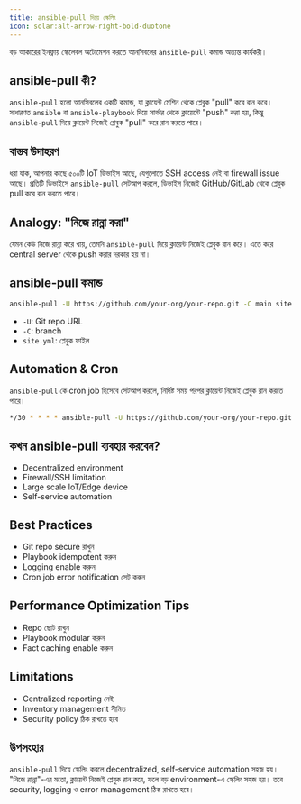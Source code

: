 ```yaml
---
title: ansible-pull দিয়ে স্কেলিং
icon: solar:alt-arrow-right-bold-duotone
---
```


বড় আকারের ইনফ্রায় স্কেলেবল অটোমেশন করতে আনসিবলের `ansible-pull` কমান্ড অত্যন্ত কার্যকরী।

## ansible-pull কী?
`ansible-pull` হলো আনসিবলের একটি কমান্ড, যা ক্লায়েন্ট মেশিন থেকে প্লেবুক "pull" করে রান করে। সাধারণত `ansible` বা `ansible-playbook` দিয়ে সার্ভার থেকে ক্লায়েন্টে "push" করা হয়, কিন্তু `ansible-pull` দিয়ে ক্লায়েন্ট নিজেই প্লেবুক "pull" করে রান করতে পারে।

## বাস্তব উদাহরণ
ধরা যাক, আপনার কাছে ৫০০টি IoT ডিভাইস আছে, যেগুলোতে SSH access নেই বা firewall issue আছে। প্রতিটি ডিভাইসে `ansible-pull` সেটআপ করলে, ডিভাইস নিজেই GitHub/GitLab থেকে প্লেবুক pull করে রান করতে পারে।

## Analogy: "নিজে রান্না করা"
যেমন কেউ নিজে রান্না করে খায়, তেমনি `ansible-pull` দিয়ে ক্লায়েন্ট নিজেই প্লেবুক রান করে। এতে করে central server থেকে push করার দরকার হয় না।

## ansible-pull কমান্ড
```bash
ansible-pull -U https://github.com/your-org/your-repo.git -C main site.yml
```
- `-U`: Git repo URL
- `-C`: branch
- `site.yml`: প্লেবুক ফাইল

## Automation & Cron
`ansible-pull` কে cron job হিসেবে সেটআপ করলে, নির্দিষ্ট সময় পরপর ক্লায়েন্ট নিজেই প্লেবুক রান করতে পারে।

```bash
*/30 * * * * ansible-pull -U https://github.com/your-org/your-repo.git -C main site.yml
```

## কখন ansible-pull ব্যবহার করবেন?
- Decentralized environment
- Firewall/SSH limitation
- Large scale IoT/Edge device
- Self-service automation

## Best Practices
- Git repo secure রাখুন
- Playbook idempotent করুন
- Logging enable করুন
- Cron job error notification সেট করুন

## Performance Optimization Tips
- Repo ছোট রাখুন
- Playbook modular করুন
- Fact caching enable করুন

## Limitations
- Centralized reporting নেই
- Inventory management সীমিত
- Security policy ঠিক রাখতে হবে

## উপসংহার
`ansible-pull` দিয়ে স্কেলিং করলে decentralized, self-service automation সহজ হয়। "নিজে রান্না"-এর মতো, ক্লায়েন্ট নিজেই প্লেবুক রান করে, ফলে বড় environment-এ স্কেলিং সহজ হয়। তবে security, logging ও error management ঠিক রাখতে হবে।
